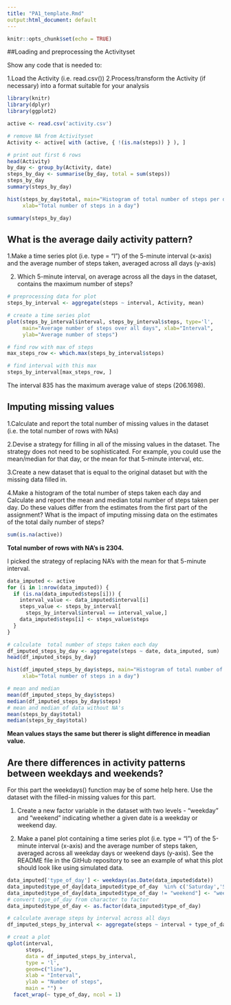 ---
title: "PA1_template.Rmd"
output:html_document: default
---


```{r setup, include=FALSE}
knitr::opts_chunk$set(echo = TRUE)
```


##Loading and preprocessing the Activityset

Show any code that is needed to:

1.Load the Activity (i.e. read.csv())
2.Process/transform the Activity (if necessary) into a format suitable for your analysis

```{r}
library(knitr)
library(dplyr)
library(ggplot2)

active <- read.csv('activity.csv')

# remove NA from Activityset
Activity <- active[ with (active, { !(is.na(steps)) } ), ]

# print out first 6 rows
head(Activity)
by_day <- group_by(Activity, date)
steps_by_day <- summarise(by_day, total = sum(steps))
steps_by_day
summary(steps_by_day)
```


```{r}

hist(steps_by_day$total, main="Histogram of total number of steps per day", 
     xlab="Total number of steps in a day")

```

 
```{r}
summary(steps_by_day)
```


## What is the average daily activity pattern?
1.Make a time series plot (i.e. type = "l") of the 5-minute interval (x-axis) and the average number of steps taken, averaged across all days (y-axis)

2. Which 5-minute interval, on average across all the days in the dataset, contains the maximum number of steps?

```{r}
# preprocessing data for plot
steps_by_interval <- aggregate(steps ~ interval, Activity, mean)

# create a time series plot 
plot(steps_by_interval$interval, steps_by_interval$steps, type='l', 
     main="Average number of steps over all days", xlab="Interval", 
     ylab="Average number of steps")


```

```{r}
# find row with max of steps
max_steps_row <- which.max(steps_by_interval$steps)

# find interval with this max
steps_by_interval[max_steps_row, ]
```

The interval 835 has the maximum average value of steps (206.1698).

## Imputing missing values

1.Calculate and report the total number of missing values in the dataset (i.e. the total number of rows with NAs)

2.Devise a strategy for filling in all of the missing values in the dataset. The strategy does not need to be sophisticated. For example, you could use the mean/median for that day, or the mean for that 5-minute interval, etc.

3.Create a new dataset that is equal to the original dataset but with the missing data filled in.

4.Make a histogram of the total number of steps taken each day and Calculate and report the mean and median total number of steps taken per day. Do these values differ from the estimates from the first part of the assignment? What is the impact of imputing missing data on the estimates of the total daily number of steps?

```{r}
sum(is.na(active))
```

**Total number of rows with NA's is 2304.**

I picked the strategy of replacing NA's with the mean for that 5-minute interval.
```{r}
data_imputed <- active
for (i in 1:nrow(data_imputed)) {
  if (is.na(data_imputed$steps[i])) {
    interval_value <- data_imputed$interval[i]
    steps_value <- steps_by_interval[
      steps_by_interval$interval == interval_value,]
    data_imputed$steps[i] <- steps_value$steps
  }
}
```
```{r}
# calculate  total number of steps taken each day
df_imputed_steps_by_day <- aggregate(steps ~ date, data_imputed, sum)
head(df_imputed_steps_by_day)
```

```{r}
hist(df_imputed_steps_by_day$steps, main="Histogram of total number of steps per day (imputed)", 
     xlab="Total number of steps in a day")
```

```{r}
# mean and median
mean(df_imputed_steps_by_day$steps)
median(df_imputed_steps_by_day$steps)
# mean and median of data without NA's
mean(steps_by_day$total)
median(steps_by_day$total)
```

**Mean values stays the same but therer is slight difference in meadian value.**

## Are there differences in activity patterns between weekdays and weekends?
For this part the weekdays() function may be of some help here. Use the dataset with the filled-in missing values for this part.

1. Create a new factor variable in the dataset with two levels - "weekday" and "weekend" indicating whether a given date is a weekday or weekend day.

2. Make a panel plot containing a time series plot (i.e. type = "l") of the 5-minute interval (x-axis) and the average number of steps taken, averaged across all weekday days or weekend days (y-axis). See the README file in the GitHub repository to see an example of what this plot should look like using simulated data.
```{r}
data_imputed['type_of_day'] <- weekdays(as.Date(data_imputed$date))
data_imputed$type_of_day[data_imputed$type_of_day  %in% c('Saturday','Sunday') ] <- "weekend"
data_imputed$type_of_day[data_imputed$type_of_day != "weekend"] <- "weekday"
# convert type_of_day from character to factor
data_imputed$type_of_day <- as.factor(data_imputed$type_of_day)

# calculate average steps by interval across all days
df_imputed_steps_by_interval <- aggregate(steps ~ interval + type_of_day, data_imputed, mean)

# creat a plot
qplot(interval, 
      steps, 
      data = df_imputed_steps_by_interval, 
      type = 'l', 
      geom=c("line"),
      xlab = "Interval", 
      ylab = "Number of steps", 
      main = "") +
  facet_wrap(~ type_of_day, ncol = 1)
```



